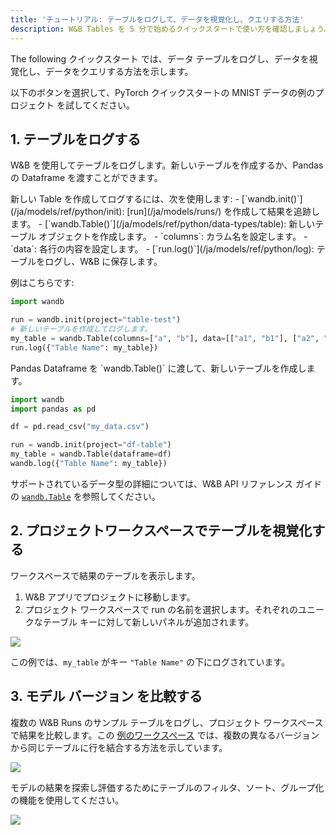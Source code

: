 ```yaml
---
title: 'チュートリアル: テーブルをログして、データを視覚化し、クエリする方法'
description: W&B Tables を 5 分で始めるクイックスタートで使い方を確認しましょう。
---
```


The following クイックスタート では、データ テーブルをログし、データを視覚化し、データをクエリする方法を示します。

以下のボタンを選択して、PyTorch クイックスタートの MNIST データの例のプロジェクト を試してください。

## 1. テーブルをログする
W&B を使用してテーブルをログします。新しいテーブルを作成するか、Pandas の Dataframe を渡すことができます。

<Tabs>
<Tab title="テーブルを作成する">
新しい Table を作成してログするには、次を使用します:
- [`wandb.init()`](/ja/models/ref/python/init): [run](/ja/models/runs/) を作成して結果を追跡します。
- [`wandb.Table()`](/ja/models/ref/python/data-types/table): 新しいテーブル オブジェクトを作成します。
  - `columns`: カラム名を設定します。
  - `data`: 各行の内容を設定します。
- [`run.log()`](/ja/models/ref/python/log): テーブルをログし、W&B に保存します。

例はこちらです:
```python
import wandb

run = wandb.init(project="table-test")
# 新しいテーブルを作成してログします。
my_table = wandb.Table(columns=["a", "b"], data=[["a1", "b1"], ["a2", "b2"]])
run.log({"Table Name": my_table})
```
</Tab>
<Tab title="Pandas Dataframe">
Pandas Dataframe を `wandb.Table()` に渡して、新しいテーブルを作成します。

```python
import wandb
import pandas as pd

df = pd.read_csv("my_data.csv")

run = wandb.init(project="df-table")
my_table = wandb.Table(dataframe=df)
wandb.log({"Table Name": my_table})
```

サポートされているデータ型の詳細については、W&B API リファレンス ガイドの [`wandb.Table`](/ja/models/ref/python/data-types/table) を参照してください。
</Tab>
</Tabs>

## 2. プロジェクトワークスペースでテーブルを視覚化する

ワークスペースで結果のテーブルを表示します。

1. W&B アプリでプロジェクトに移動します。
2. プロジェクト ワークスペースで run の名前を選択します。それぞれのユニークなテーブル キーに対して新しいパネルが追加されます。

<Frame>
    <img src="/images/data_vis/wandb_demo_logged_sample_table.png"  />
</Frame>

この例では、`my_table` がキー `"Table Name"` の下にログされています。

## 3. モデル バージョン を比較する

複数の W&B Runs のサンプル テーブルをログし、プロジェクト ワークスペースで結果を比較します。この [例のワークスペース](https://wandb.ai/carey/table-test?workspace=user-carey) では、複数の異なるバージョンから同じテーブルに行を結合する方法を示しています。

<Frame>
    <img src="/images/data_vis/wandb_demo_toggle_on_and_off_cross_run_comparisons_in_tables.gif"  />
</Frame>

モデルの結果を探索し評価するためにテーブルのフィルタ、ソート、グループ化の機能を使用してください。

<Frame>
    <img src="/images/data_vis/wandb_demo_filter_on_a_table.png"  />
</Frame>